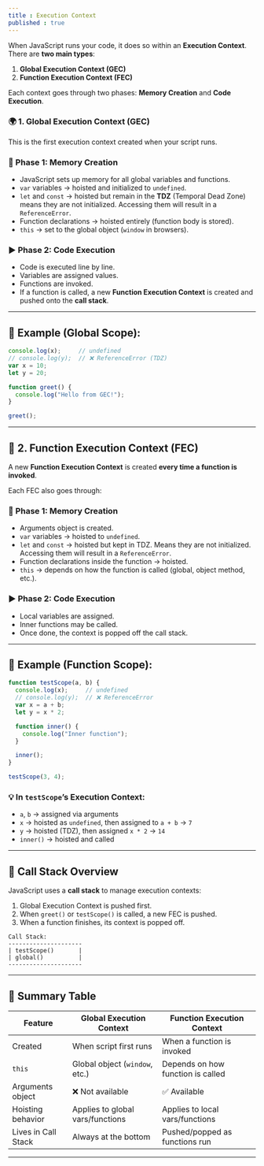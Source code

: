 ```yaml
---
title : Execution Context
published : true
---
```


When JavaScript runs your code, it does so within an **Execution Context**. There are **two main types**:

1. **Global Execution Context (GEC)**
2. **Function Execution Context (FEC)**

Each context goes through two phases: **Memory Creation** and **Code Execution**.


### 🌍 1. Global Execution Context (GEC)

This is the first execution context created when your script runs.

### 🔁 Phase 1: Memory Creation

* JavaScript sets up memory for all global variables and functions.
* `var` variables → hoisted and initialized to `undefined`.
* `let` and `const` → hoisted but remain in the **TDZ** (Temporal Dead Zone) means they are not initialized. Accessing them will result in a `ReferenceError`.
* Function declarations → hoisted entirely (function body is stored).
* `this` → set to the global object (`window` in browsers).

### ▶️ Phase 2: Code Execution

* Code is executed line by line.
* Variables are assigned values.
* Functions are invoked.
* If a function is called, a new **Function Execution Context** is created and pushed onto the **call stack**.

---

## 🧪 Example (Global Scope):

```js
console.log(x);     // undefined
// console.log(y);  // ❌ ReferenceError (TDZ)
var x = 10;
let y = 20;

function greet() {
  console.log("Hello from GEC!");
}

greet();
```

---

## 🔄 2. Function Execution Context (FEC)

A new **Function Execution Context** is created **every time a function is invoked**.

Each FEC also goes through:

### 🔁 Phase 1: Memory Creation

* Arguments object is created.
* `var` variables → hoisted to `undefined`.
* `let` and `const` → hoisted but kept in TDZ. Means they are not initialized. Accessing them will result in a `ReferenceError`.
* Function declarations inside the function → hoisted.
* `this` → depends on how the function is called (global, object method, etc.).

### ▶️ Phase 2: Code Execution

* Local variables are assigned.
* Inner functions may be called.
* Once done, the context is popped off the call stack.

---

## 🧪 Example (Function Scope):

```js
function testScope(a, b) {
  console.log(x);     // undefined
  // console.log(y);  // ❌ ReferenceError
  var x = a + b;
  let y = x * 2;

  function inner() {
    console.log("Inner function");
  }

  inner();
}

testScope(3, 4);
```

### 💡 In `testScope`’s Execution Context:

* `a`, `b` → assigned via arguments
* `x` → hoisted as `undefined`, then assigned to `a + b` → `7`
* `y` → hoisted (TDZ), then assigned `x * 2` → `14`
* `inner()` → hoisted and called

---

## 🧠 Call Stack Overview

JavaScript uses a **call stack** to manage execution contexts:

1. Global Execution Context is pushed first.
2. When `greet()` or `testScope()` is called, a new FEC is pushed.
3. When a function finishes, its context is popped off.

```
Call Stack:
---------------------
| testScope()       |
| global()          |
---------------------
```

---

## 📌 Summary Table

| Feature             | Global Execution Context         | Function Execution Context        |
| ------------------- | -------------------------------- | --------------------------------- |
| Created             | When script first runs           | When a function is invoked        |
| `this`              | Global object (`window`, etc.)   | Depends on how function is called |
| Arguments object    | ❌ Not available                  | ✅ Available                       |
| Hoisting behavior   | Applies to global vars/functions | Applies to local vars/functions   |
| Lives in Call Stack | Always at the bottom             | Pushed/popped as functions run    |

---
